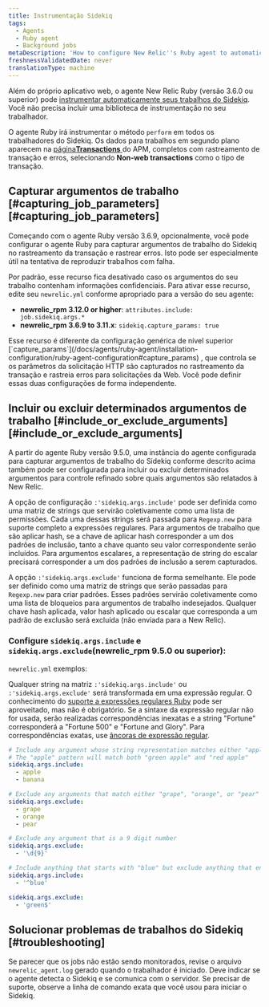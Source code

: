 ```yaml
---
title: Instrumentação Sidekiq
tags:
  - Agents
  - Ruby agent
  - Background jobs
metaDescription: 'How to configure New Relic''s Ruby agent to automatically instrument Sidekiq jobs for background processes, transaction traces, and traced errors.'
freshnessValidatedDate: never
translationType: machine
---
```


Além do próprio aplicativo web, o agente New Relic Ruby (versão 3.6.0 ou superior) pode [instrumentar automaticamente seus trabalhos do Sidekiq](/docs/agents/ruby-agent/background-jobs/monitoring-ruby-background-processes-daemons). Você não precisa incluir uma biblioteca de instrumentação no seu trabalhador.

O agente Ruby irá instrumentar o método `perform` em todos os trabalhadores do Sidekiq. Os dados para trabalhos em segundo plano aparecem na [página<DNT>**Transactions**</DNT> ](/docs/apm/applications-menu/features/monitoring-background-processes#ui)do APM, completos com rastreamento de transação e erros, selecionando <DNT>**Non-web transactions**</DNT> como o tipo de transação.

## Capturar argumentos de trabalho [#capturing\_job\_parameters][#capturing_job_parameters]

Começando com o agente Ruby versão 3.6.9, opcionalmente, você pode configurar o agente Ruby para capturar argumentos de trabalho do Sidekiq no rastreamento da transação e rastrear erros. Isto pode ser especialmente útil na tentativa de reproduzir trabalhos com falha.

Por padrão, esse recurso fica desativado caso os argumentos do seu trabalho contenham informações confidenciais. Para ativar esse recurso, edite seu `newrelic.yml` conforme apropriado para a versão do seu agente:

* <DNT>**newrelic\_rpm 3.12.0 or higher**</DNT>: `attributes.include: job.sidekiq.args.*`
* <DNT>**newrelic\_rpm 3.6.9 to 3.11.x**</DNT>: `sidekiq.capture_params: true`

<Callout variant="tip">
  Esse recurso é diferente da configuração genérica de nível superior [`capture_params`](/docs/agents/ruby-agent/installation-configuration/ruby-agent-configuration#capture_params) , que controla se os parâmetros da solicitação HTTP são capturados no rastreamento da transação e rastreia erros para solicitações da Web. Você pode definir essas duas configurações de forma independente.
</Callout>

## Incluir ou excluir determinados argumentos de trabalho [#include\_or\_exclude\_arguments][#include_or_exclude_arguments]

A partir do agente Ruby versão 9.5.0, uma instância do agente configurada para capturar argumentos de trabalho do Sidekiq conforme descrito acima também pode ser configurada para incluir ou excluir determinados argumentos para controle refinado sobre quais argumentos são relatados à New Relic.

A opção de configuração `:'sidekiq.args.include'` pode ser definida como uma matriz de strings que servirão coletivamente como uma lista de permissões. Cada uma dessas strings será passada para `Regexp.new` para suporte completo a expressões regulares. Para argumentos de trabalho que são aplicar hash, se a chave de aplicar hash corresponder a um dos padrões de inclusão, tanto a chave quanto seu valor correspondente serão incluídos. Para argumentos escalares, a representação de string do escalar precisará corresponder a um dos padrões de inclusão a serem capturados.

A opção `:'sidekiq.args.exclude'` funciona de forma semelhante. Ele pode ser definido como uma matriz de strings que serão passadas para `Regexp.new` para criar padrões. Esses padrões servirão coletivamente como uma lista de bloqueios para argumentos de trabalho indesejados. Qualquer chave hash aplicada, valor hash aplicado ou escalar que corresponda a um padrão de exclusão será excluída (não enviada para a New Relic).

### Configure `sidekiq.args.include` e `sidekiq.args.exclude`(newrelic\_rpm 9.5.0 ou superior):

`newrelic.yml` exemplos:

Qualquer string na matriz `:'sidekiq.args.include'` ou `:'sidekiq.args.exclude'` será transformada em uma expressão regular. O conhecimento do [suporte a expressões regulares Ruby](https://ruby-doc.org/3.2.2/Regexp.html) pode ser aproveitado, mas não é obrigatório. Se a sintaxe da expressão regular não for usada, serão realizadas correspondências inexatas e a string &quot;Fortune&quot; corresponderá a &quot;Fortune 500&quot; e &quot;Fortune and Glory&quot;. Para correspondências exatas, use [âncoras de expressão regular](https://ruby-doc.org/3.2.2/Regexp.html#class-Regexp-label-Anchors).

```yml
# Include any argument whose string representation matches either "apple" or "banana"
# The "apple" pattern will match both "green apple" and "red apple"
sidekiq.args.include:
  - apple
  - banana

# Exclude any arguments that match either "grape", "orange", or "pear"
sidekiq.args.exclude:
  - grape
  - orange
  - pear

# Exclude any argument that is a 9 digit number
sidekiq.args.exclude:
  - '\d{9}'

# Include anything that starts with "blue" but exclude anything that ends in "green"
sidekiq.args.include:
  - '^blue'

sidekiq.args.exclude:
  - 'green$'
```

## Solucionar problemas de trabalhos do Sidekiq [#troubleshooting]

Se parecer que os jobs não estão sendo monitorados, revise o arquivo `newrelic_agent.log` gerado quando o trabalhador é iniciado. Deve indicar se o agente detecta o Sidekiq e se comunica com o servidor. Se precisar de suporte, observe a linha de comando exata que você usou para iniciar o Sidekiq.